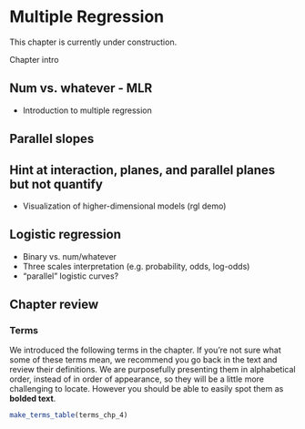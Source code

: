 # Multiple Regression {#mult-reg}

::: {.uptohere}
This chapter is currently under construction.
:::

::: {.chapterintro}
Chapter intro
:::

## Num vs. whatever - MLR

- Introduction to multiple regression

## Parallel slopes

## Hint at interaction, planes, and parallel planes but not quantify

- Visualization of higher-dimensional models (rgl demo)

## Logistic regression

- Binary vs. num/whatever
- Three scales interpretation (e.g. probability, odds, log-odds)
- “parallel” logistic curves? 

## Chapter review {#chp4-review}

### Terms

We introduced the following terms in the chapter. 
If you're not sure what some of these terms mean, we recommend you go back in the text and review their definitions.
We are purposefully presenting them in alphabetical order, instead of in order of appearance, so they will be a little more challenging to locate. 
However you should be able to easily spot them as **bolded text**.

```r
make_terms_table(terms_chp_4)
```